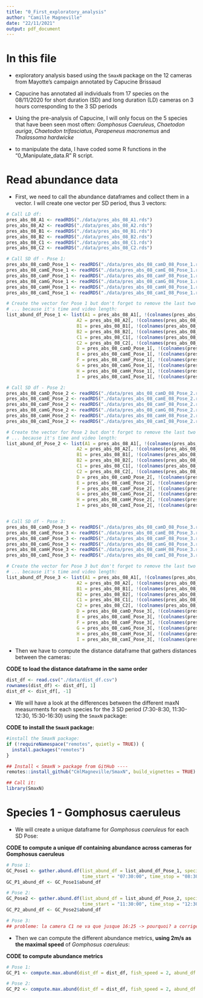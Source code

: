 ```yaml
---
title: "0_First_exploratory_analysis"
author: "Camille Magneville"
date: "22/11/2021"
output: pdf_document
---
```


# In this file

* exploratory analysis based using the `SmaxN` package on the 12 cameras from
Mayotte's campaign annotated by Capucine Brissaud

* Capucine has annotated all individuals from 17 species on the 08/11/2020 for
short duration (SD) and long duration (LD) cameras on 3 hours corresponding to
the 3 SD periods

* Using the pre-analysis of Capucine, I will only focus on the 5 species 
that have been seen most often: *Gomphosus Caeruleus*, *Chaetodon auriga*, 
*Chaetodon trifasciatus*, *Parapeneus macronemus* and *Thalassoma hardwicke*

* to manipulate the data, I have coded some R functions in the 
"0_Manipulate_data.R" R script.



# Read abundance data


* First, we need to call the abundance dataframes and collect them in a vector.
I will create one vector per SD period, thus 3 vectors: 

```r
# Call LD df:
pres_abs_08_A1 <- readRDS("./data/pres_abs_08_A1.rds")
pres_abs_08_A2 <- readRDS("./data/pres_abs_08_A2.rds")
pres_abs_08_B1 <- readRDS("./data/pres_abs_08_B1.rds")
pres_abs_08_B2 <- readRDS("./data/pres_abs_08_B2.rds")
pres_abs_08_C1 <- readRDS("./data/pres_abs_08_C1.rds")
pres_abs_08_C2 <- readRDS("./data/pres_abs_08_C2.rds")

# Call SD df - Pose 1:
pres_abs_08_camD_Pose_1 <- readRDS("./data/pres_abs_08_camD_08_Pose_1.rds")
pres_abs_08_camE_Pose_1 <- readRDS("./data/pres_abs_08_camE_08_Pose_1.rds")
pres_abs_08_camF_Pose_1 <- readRDS("./data/pres_abs_08_camF_08_Pose_1.rds")
pres_abs_08_camG_Pose_1 <- readRDS("./data/pres_abs_08_camG_08_Pose_1.rds")
pres_abs_08_camH_Pose_1 <- readRDS("./data/pres_abs_08_camH_08_Pose_1.rds")
pres_abs_08_camI_Pose_1 <- readRDS("./data/pres_abs_08_camI_08_Pose_1.rds")

# Create the vector for Pose 1 but don't forget to remove the last two columns of each df...
# ... because it's time and video length:
list_abund_df_Pose_1 <- list(A1 = pres_abs_08_A1[, !(colnames(pres_abs_08_A1) %in% c("vid_length","time"))], 
                          A2 = pres_abs_08_A2[, !(colnames(pres_abs_08_A2) %in% c("vid_length","time"))], 
                          B1 = pres_abs_08_B1[, !(colnames(pres_abs_08_B1) %in% c("vid_length","time"))], 
                          B2 = pres_abs_08_B2[, !(colnames(pres_abs_08_B2) %in% c("vid_length","time"))], 
                          C1 = pres_abs_08_C1[, !(colnames(pres_abs_08_C1) %in% c("vid_length","time"))],
                          C2 = pres_abs_08_C2[, !(colnames(pres_abs_08_C2) %in% c("vid_length","time"))], 
                          D = pres_abs_08_camD_Pose_1[, !(colnames(pres_abs_08_camD_Pose_1) %in% c("vid_length","time"))], 
                          E = pres_abs_08_camE_Pose_1[, !(colnames(pres_abs_08_camE_Pose_1) %in% c("vid_length","time"))],
                          F = pres_abs_08_camF_Pose_1[, !(colnames(pres_abs_08_camF_Pose_1) %in% c("vid_length","time"))], 
                          G = pres_abs_08_camG_Pose_1[, !(colnames(pres_abs_08_camG_Pose_1) %in% c("vid_length","time"))],
                          H = pres_abs_08_camH_Pose_1[, !(colnames(pres_abs_08_camH_Pose_1) %in% c("vid_length","time"))], 
                          I = pres_abs_08_camI_Pose_1[, !(colnames(pres_abs_08_camI_Pose_1) %in% c("vid_length","time"))])

# Call SD df - Pose 2:
pres_abs_08_camD_Pose_2 <- readRDS("./data/pres_abs_08_camD_08_Pose_2.rds")
pres_abs_08_camE_Pose_2 <- readRDS("./data/pres_abs_08_camE_08_Pose_2.rds")
pres_abs_08_camF_Pose_2 <- readRDS("./data/pres_abs_08_camF_08_Pose_2.rds")
pres_abs_08_camG_Pose_2 <- readRDS("./data/pres_abs_08_camG_08_Pose_2.rds")
pres_abs_08_camH_Pose_2 <- readRDS("./data/pres_abs_08_camH_08_Pose_2.rds")
pres_abs_08_camI_Pose_2 <- readRDS("./data/pres_abs_08_camI_08_Pose_2.rds")

# Create the vector for Pose 2 but don't forget to remove the last two columns of each df...
# ... because it's time and video length:
list_abund_df_Pose_2 <- list(A1 = pres_abs_08_A1[, !(colnames(pres_abs_08_A1) %in% c("vid_length","time"))], 
                          A2 = pres_abs_08_A2[, !(colnames(pres_abs_08_A2) %in% c("vid_length","time"))], 
                          B1 = pres_abs_08_B1[, !(colnames(pres_abs_08_B1) %in% c("vid_length","time"))], 
                          B2 = pres_abs_08_B2[, !(colnames(pres_abs_08_B2) %in% c("vid_length","time"))], 
                          C1 = pres_abs_08_C1[, !(colnames(pres_abs_08_C1) %in% c("vid_length","time"))],
                          C2 = pres_abs_08_C2[, !(colnames(pres_abs_08_C2) %in% c("vid_length","time"))], 
                          D = pres_abs_08_camD_Pose_2[, !(colnames(pres_abs_08_camD_Pose_2) %in% c("vid_length","time"))], 
                          E = pres_abs_08_camE_Pose_2[, !(colnames(pres_abs_08_camE_Pose_2) %in% c("vid_length","time"))],
                          F = pres_abs_08_camF_Pose_2[, !(colnames(pres_abs_08_camF_Pose_2) %in% c("vid_length","time"))], 
                          G = pres_abs_08_camG_Pose_2[, !(colnames(pres_abs_08_camG_Pose_2) %in% c("vid_length","time"))],
                          H = pres_abs_08_camH_Pose_2[, !(colnames(pres_abs_08_camH_Pose_2) %in% c("vid_length","time"))], 
                          I = pres_abs_08_camI_Pose_2[, !(colnames(pres_abs_08_camI_Pose_2) %in% c("vid_length","time"))])


# Call SD df - Pose 3:
pres_abs_08_camD_Pose_3 <- readRDS("./data/pres_abs_08_camD_08_Pose_3.rds")
pres_abs_08_camE_Pose_3 <- readRDS("./data/pres_abs_08_camE_08_Pose_3.rds")
pres_abs_08_camF_Pose_3 <- readRDS("./data/pres_abs_08_camF_08_Pose_3.rds")
pres_abs_08_camG_Pose_3 <- readRDS("./data/pres_abs_08_camG_08_Pose_3.rds")
pres_abs_08_camH_Pose_3 <- readRDS("./data/pres_abs_08_camH_08_Pose_3.rds")
pres_abs_08_camI_Pose_3 <- readRDS("./data/pres_abs_08_camI_08_Pose_3.rds")

# Create the vector for Pose 3 but don't forget to remove the last two columns of each df...
# ... because it's time and video length:
list_abund_df_Pose_3 <- list(A1 = pres_abs_08_A1[, !(colnames(pres_abs_08_A1) %in% c("vid_length","time"))], 
                          A2 = pres_abs_08_A2[, !(colnames(pres_abs_08_A2) %in% c("vid_length","time"))], 
                          B1 = pres_abs_08_B1[, !(colnames(pres_abs_08_B1) %in% c("vid_length","time"))], 
                          B2 = pres_abs_08_B2[, !(colnames(pres_abs_08_B2) %in% c("vid_length","time"))], 
                          C1 = pres_abs_08_C1[, !(colnames(pres_abs_08_C1) %in% c("vid_length","time"))],
                          C2 = pres_abs_08_C2[, !(colnames(pres_abs_08_C2) %in% c("vid_length","time"))], 
                          D = pres_abs_08_camD_Pose_3[, !(colnames(pres_abs_08_camD_Pose_3) %in% c("vid_length","time"))], 
                          E = pres_abs_08_camE_Pose_3[, !(colnames(pres_abs_08_camE_Pose_3) %in% c("vid_length","time"))],
                          F = pres_abs_08_camF_Pose_3[, !(colnames(pres_abs_08_camF_Pose_3) %in% c("vid_length","time"))], 
                          G = pres_abs_08_camG_Pose_3[, !(colnames(pres_abs_08_camG_Pose_3) %in% c("vid_length","time"))],
                          H = pres_abs_08_camH_Pose_3[, !(colnames(pres_abs_08_camH_Pose_3) %in% c("vid_length","time"))], 
                          I = pres_abs_08_camI_Pose_3[, !(colnames(pres_abs_08_camI_Pose_3) %in% c("vid_length","time"))])
```


* Then we have to compute the distance dataframe that gathers distances between the cameras: 


**CODE to load the distance dataframe in the same order **
```r
dist_df <- read.csv("./data/dist_df.csv")
rownames(dist_df) <- dist_df[, 1]
dist_df <- dist_df[, -1]
```


* We will have a look at the differences between the different maxN measurments for each species for the 3 SD period (7:30-8:30, 11:30-12:30, 15:30-16:30) using the `SmaxN` package:

**CODE to install the `SmaxN` package:**
```r
#install the SmaxN package:
if (!requireNamespace("remotes", quietly = TRUE)) {
  install.packages("remotes")
}

## Install < SmaxN > package from GitHub ----
remotes::install_github("CmlMagneville/SmaxN", build_vignettes = TRUE)

## Call it:
library(SmaxN)
```



# Species 1 - Gomphosus caeruleus


* We will create a unique dataframe for *Gomphosus caeruleus* for each SD Pose:

**CODE to compute a unique df containing abundance across cameras for Gomphosus caeruleus**
```r
# Pose 1:
GC_Pose1 <- gather.abund.df(list_abund_df = list_abund_df_Pose_1, species_nm = "Gomphosus_caeruleus",
                            time_start = "07:30:00", time_stop = "08:30:00")
GC_P1_abund_df <- GC_Pose1$abund_df

# Pose 2:
GC_Pose2 <- gather.abund.df(list_abund_df = list_abund_df_Pose_2, species_nm = "Gomphosus_caeruleus",
                            time_start = "11:30:00", time_stop = "12:30:00")
GC_P2_abund_df <- GC_Pose2$abund_df

# Pose 3:
## probleme: la camera C1 ne va que jusque 16:25 -> pourquoi? a corriger

```



* Then we can compute the different abundance metrics, **using 2m/s as the maximal speed** of *Gomphosus caeruleus*:

**CODE to compute abundance metrics**
```r
# Pose 1:
GC_P1 <- compute.max.abund(dist_df = dist_df, fish_speed = 2, abund_df   = GC_P1_abund_df)

# Pose 2:
GC_P2 <- compute.max.abund(dist_df = dist_df, fish_speed = 2, abund_df   = GC_P2_abund_df)


```

